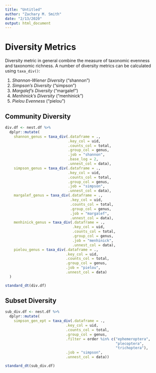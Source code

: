 ```yaml
---
title: "Untitled"
author: "Zachary M. Smith"
date: "2/13/2020"
output: html_document
---
```


# Diversity Metrics

Diversity metric in general combine the measure of taxonomic evenness and taxonomic richness.
A number of diversity metrics can be calculated using `taxa_div()`: 

1. _Shannon-Wiener Diversity_ ("shannon")
2. _Simpson's Diversity_ ("simpson")
3. _Margalef's Diversity_ ("margalef")
4. _Menhinick's Diversity_ ("menhinick")
5. _Pielou Evenness_ ("pielou")

## Community Diversity

```r
div.df <- nest.df %>% 
  dplyr::mutate(
    shannon_genus = taxa_div(.dataframe = .,
                             .key_col = uid,
                             .counts_col = total,
                             .group_col = genus,
                             .job = "shannon",
                             .base_log = 2,
                             .unnest_col = data),
    simpson_genus = taxa_div(.dataframe = .,
                             .key_col = uid,
                             .counts_col = total,
                             .group_col = genus,
                             .job = "simpson",
                             .unnest_col = data),
    margalef_genus = taxa_div(.dataframe = .,
                              .key_col = uid,
                              .counts_col = total,
                              .group_col = genus,
                              .job = "margalef",
                              .unnest_col = data),
    menhinick_genus = taxa_div(.dataframe = .,
                               .key_col = uid,
                               .counts_col = total,
                               .group_col = genus,
                               .job = "menhinick",
                               .unnest_col = data),
    pielou_genus = taxa_div(.dataframe = .,
                            .key_col = uid,
                            .counts_col = total,
                            .group_col = genus,
                            .job = "pielou",
                            .unnest_col = data)
  )
```

```r
standard_dt(div.df)
```

## Subset Diversity

```r
sub_div.df <- nest.df %>% 
  dplyr::mutate(
    simpson_gen_ept = taxa_div(.dataframe = .,
                            .key_col = uid,
                            .counts_col = total,
                            .group_col = genus,
                            .filter = order %in% c("ephemeroptera",
                                                   "plecoptera",
                                                   "trichoptera"),
                            .job = "simpson",
                            .unnest_col = data))
```

```r
standard_dt(sub_div.df)
```